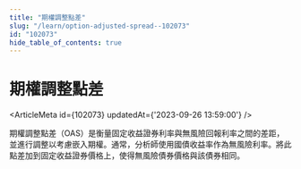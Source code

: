 ```yaml
---
title: "期權調整點差"
slug: "/learn/option-adjusted-spread--102073"
id: "102073"
hide_table_of_contents: true
---
```



# 期權調整點差

<ArticleMeta id={102073} updatedAt={'2023-09-26 13:59:00'} />
<div className='border-solid border-b border-t-0 my-4 border-[var(--ifm-color-gray-300)]' />

期權調整點差（OAS）是衡量固定收益證券利率與無風險回報利率之間的差距，並進行調整以考慮嵌入期權。通常，分析師使用國債收益率作為無風險利率。將此點差加到固定收益證券價格上，使得無風險債券價格與該債券相同。

